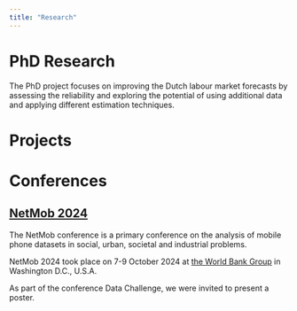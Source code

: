 ```yaml
---
title: "Research"
---
```


# PhD Research

The PhD project focuses on improving the Dutch labour market forecasts by assessing the reliability and exploring the potential of using additional data and applying different estimation techniques.

# Projects

# Conferences

## [NetMob 2024](https://netmob.org/) 

The NetMob conference is a primary conference on the analysis of mobile phone datasets in social, urban, societal and industrial problems.

NetMob 2024 took place on 7-9 October 2024 at [the World Bank Group](https://www.worldbank.org/ext/en/home) in Washington D.C., U.S.A.

As part of the conference Data Challenge, we were invited to present a poster.
